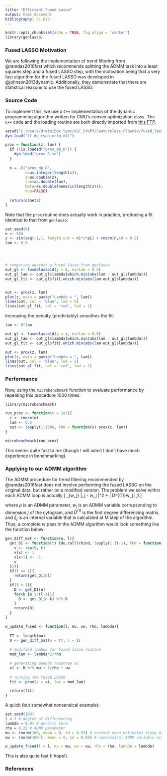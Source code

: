 ```yaml
---
title: "Efficient Fused Lasso"
output: html_document
bibliography: FL.bib
---
```


```r
knitr::opts_chunk$set(echo = TRUE, fig.align = 'center')
library(genlasso)
```

### Fused LASSO Motivation

We are following the implementation of trend filtering from @ramdas2016fast which recommends splitting the ADMM task into a least squares step and a fused LASSO step, with the motivation being that a very fast algorithm for the fused LASSO was developed in @johnson2013dynamic. Additionally, they demonstrate that there are statistical reasons to use the fused LASSO.


### Source Code

To implement this, we use a `C++` implementation of the dynamic programming algorithm written for CMU's convex optimization class. The `C++` code and the loading routine are both directly imported from [this FTP](https://www.stat.cmu.edu/~ryantibs/convexopt-F13/homeworks/). 

```r
setwd("C:/Users/drain/Box Sync/USC_Stuff/Featureless_Flowmix/fused_lasso_C")
dyn.load("tf_dp_ryan_orig.dll")

prox = function(z, lam) {
  if (!is.loaded("prox_dp_R")) {
    dyn.load("prox_R.so")
  }
  
  o = .C("prox_dp_R",
         n=as.integer(length(z)),
         z=as.double(z),
         lam=as.double(lam),
         beta=as.double(numeric(length(z))),
         dup=FALSE)
  
  return(o$beta)
}


```

Note that the `prox` routine does actually work in practice, producing a fit identical to that from `genlasso`:

```r
set.seed(0)
n <- 500
z <- sin(seq(-1,1, length.out = n)*2*pi) + rnorm(n,sd = 0.5)
lam <- 0.5




# comparing against a fused lasso from genlasso
out_gl <- fusedlasso1d(y = z, minlam = 0.5)
out_gl_lam <- out_gl$lambda[which.min(abs(lam - out_gl$lambda))]
out_gl_fit <- out_gl$fit[,which.min(abs(lam-out_gl$lambda))]


out <- prox(z, lam)
plot(z, main = paste("Lambda = ", lam))
lines(out, col = 'blue', lwd = 5)
lines(out_gl_fit, col = 'red', lwd = 1)
```
Increasing the penalty (predictably) smoothes the fit:
```r
lam <- 8*lam

out_gl <- fusedlasso1d(y = z, minlam = 0.5)
out_gl_lam <- out_gl$lambda[which.min(abs(lam - out_gl$lambda))]
out_gl_fit <- out_gl$fit[,which.min(abs(lam-out_gl$lambda))]

out <- prox(z, lam)
plot(z, main = paste("Lambda = ", lam))
lines(out, col = 'blue', lwd = 5)
lines(out_gl_fit, col = 'red', lwd = 1)
```

### Performance

Now, using the `microbenchmark` function to evaluate performance by repeating this procedure 1000 times:

```r
library(microbenchmark)

run_prox <- function(n = 1e3){
  z <- rnorm(n)
  lam <- 0.5
  out <- lapply(1:1000, FUN = function(x) prox(z, lam))
}

microbenchmark(run_prox)
```

This seems quite fast to me (though I will admit I don't have much experience in benchmarking). 




### Applying to our ADMM algorithm

The ADMM procedure for trend filtering recommended by @ramdas2016fast does not involve performing the fused LASSO on the original data, but rather on a modified version. The problem we solve within each ADMM loop is actually
\[
\min_{w_j} \|\xi_j - w_j \|^2 + \frac{2\lambda}{\rho} \| D^{(1)}w_j \|_1
\]

where $\rho$ is an ADMM parameter, $w_j$ is an ADMM variable correpsonding to dimension $j$ of the cytogram, and $D^{(1)}$ is the first degree differencing matrix, and $\xi_j$ is an internal variable that is calculated at M step of the algorithm. Thus, a complete $w$ pass in the ADMM algorithm would look something like the function below:

```r
gen_diff_mat <- function(n, l){
  get_D1 <- function(t) {do.call(rbind, lapply(1:(t-1), FUN = function(x){
    v <- rep(0, t)
    v[x] <- 1
    v[x+1] <- -1
    v
  }))}
  if(l == 1){
    return(get_D1(n))
  }
  if(l > 1){
    D <- get_D1(n)
    for(k in 1:(l-1)){
      D <- get_D1(n-k) %*% D
    }
    return(D)
  }
}

```


```r
w_update_fused <- function(l, mu, uw, rho, lambda){
  
  TT <- length(mu)
  D <- gen_diff_mat(n = TT, l = l)
  
  # modified lambda for fused lasso routine
  mod_lam <- lambda*2/rho

  # generating pseudo response xi
  xi <- D %*% mu + 1/rho * uw
  
  # running the fused LASSO
  fit <- prox(z = xi, lam = mod_lam)

  return(fit)
}

```

A quick (but somewhat nonsensical example):

```r
set.seed(100)
l = 2 # degree of differencing
lambda = 0.01 # penalty term
rho = 0.22 # ADMM parameter
mu <- rnorm(100, mean = 0, sd = 0.25) # current mean estimates along dimension j
uw <- rnorm(100-l, mean = 0, sd = 0.05) # nonsensical ADMM variable estimates

w_update_fused(l = l, mu = mu, uw = uw, rho = rho, lambda = lambda)
```



This is also quite fast (I hope!).

### References